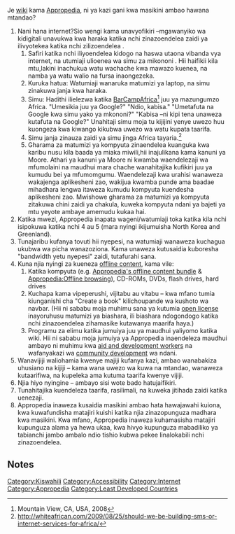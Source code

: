 Je [[wiki]] kama [[Appropedia]], ni ya kazi gani kwa masikini ambao hawana mtandao?

#Nani hana internet?Sio wengi kama unavyofikiri –mgawanyiko wa kidigitali unavukwa kwa haraka katika nchi zinazoendelea zaidi ya ilivyotekea katika nchi zilizoendelea . 
## Safiri katika nchi iliyoendelea kidogo na haswa utaona vibanda vya internet, na utumiaji ulioenea wa simu za mikononi . Hii haifikii kila mtu,lakini inachukua watu wachache kwa mawazo kuenea, na namba ya watu walio na fursa inaongezeka.
## Kuruka hatua: Watumiaji wanaruka matumizi ya laptop, na simu zinakuwa janja kwa haraka.
##Simu: Hadithi ilielezwa katika [http://barcampafrica.com/ BarCampAfrica]<ref>Mountain View, CA, USA, 2008</ref> juu ya mazungumzo Africa. "Umesikia juu ya Google?" "Ndio, kabisa." "Umetafuta na Google kwa simu yako ya mkononi?" "Kabisa –ni kipi tena unaweza kutafuta na Google?" Unahitaji simu moja tu kijijini yenye uwezo huu kuongeza kwa kiwango kikubwa uwezo wa watu kupata taarifa.
## Simu janja zinauza zaidi ya simu jinga Africa tayaria.<ref>http://whiteafrican.com/2009/08/25/should-we-be-building-sms-or-internet-services-for-africa/</ref>
## Gharama za matumizi ya kompyuta zinaendelea kuanguka kwa karibu nusu kila baada ya miaka miwili,hii inajulikana kama kanuni ya Moore.{{w|Moore's law}} Athari ya kanuni ya Moore ni kwamba waendelezaji wa mfumolaini na maudhui mara chache wanahitajika kufikiri juu ya kumudu bei ya mfumomgumu. Waendelezaji kwa urahisi wanaweza wakajenga aplikesheni zao, wakijua kwamba punde ama baadae mihadhara lengwa itaweza kumudu kompyuta kuendesha aplikesheni zao. Mwishowe gharama za matumizi ya kompyuta zitakuwa chini zaidi ya chakula, kuweka kompyuta ndani ya bajeti ya mtu yeyote ambaye amemudu kukaa hai.
# Katika mwezi, Appropedia inapata wageni/watumiaji toka katika kila nchi isipokuwa katika nchi 4 au 5 (mara nyingi ikijumuisha North Korea and Greenland).
# Tunajaribu kufanya tovuti hii nyepesi, na watumiaji wanaweza kuchagua ukubwa wa picha wanazoziona. Kama unaweza kutusaidia kuboresha  "bandwidth yetu nyepesi" zaidi, tutafurahi sana.
# Kuna njia nyingi za kueneza [[offline content]], kama vile:
## Katika kompyuta (e.g. [[Appropedia's offline content bundle]] & [[Appropedia:Offline browsing]]), CD-ROMs, DVDs, flash drives, hard drives
## Kuchapa kama vipeperushi, vijitabu au vitabu – kwa mfano tumia kiunganishi cha "Create a book" kilichoupande wa kushoto wa navbar. (Hii ni sababu moja muhimu sana ya kutumia [[open license]] inayoruhusu matumizi ya biashara, ili biashara ndogondogo katika nchi zinazoendelea zihamasike kutawanya maarifa haya.)
## Programu za elimu katika jumuiya juu ya maudhui yaliyomo katika wiki. Hii ni sababu moja jumuiya ya Appropedia inaendeleza maudhui ambayo ni muhimu kwa [[aid and development workers]] na wafanyakazi wa [[community development]] wa ndani.
# Wanavijiji waliohamia kwenye majiji kufanya kazi, ambao wanabakiza uhusiano na kijiji – kama wana uwezo wa kuwa na mtandao, wanaweza kutaarifiwa, na kupeleka ama kutuma taarifa kwenye vijiji.
# Njia hiyo nyingine – ambayo sisi wote bado hatujaifikiri.
# Tunahitajika kuendeleza taarifa, rasilimali, na kuweka jitihada zaidi katika uenezaji.
# Appropedia inaweza kusaidia masikini ambao hata hawajawahi kuiona, kwa kuwafundisha matajiri kuishi katika njia zinazopunguza madhara kwa masikini. Kwa mfano, Appropedia inaweza kuhamasisha matajiri kupunguza alama ya hewa ukaa, kwa hivyo kupunguza mabadiliko ya tabianchi jambo ambalo ndio tishio kubwa pekee linalokabili nchi zinazoendelea. 
== Notes ==
<small><references/></small>


[[Category:Kiswahili]]
[[Category:Accessibility]]
[[Category:Internet]]
[[Category:Appropedia]]
[[Category:Least Developed Countries]]